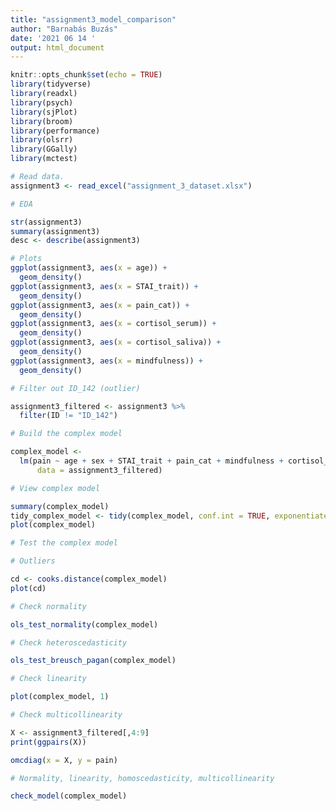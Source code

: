 ```yaml
---
title: "assignment3_model_comparison"
author: "Barnabás Buzás"
date: '2021 06 14 '
output: html_document
---
```


```r
knitr::opts_chunk$set(echo = TRUE)
library(tidyverse)
library(readxl)
library(psych)
library(sjPlot)
library(broom)
library(performance)
library(olsrr)
library(GGally)
library(mctest)
```

```r
# Read data.
assignment3 <- read_excel("assignment_3_dataset.xlsx")
```

```r
# EDA

str(assignment3)
summary(assignment3)
desc <- describe(assignment3)

# Plots
ggplot(assignment3, aes(x = age)) +
  geom_density()
ggplot(assignment3, aes(x = STAI_trait)) +
  geom_density()
ggplot(assignment3, aes(x = pain_cat)) +
  geom_density()
ggplot(assignment3, aes(x = cortisol_serum)) +
  geom_density()
ggplot(assignment3, aes(x = cortisol_saliva)) +
  geom_density()
ggplot(assignment3, aes(x = mindfulness)) +
  geom_density()
```

```r
# Filter out ID_142 (outlier)

assignment3_filtered <- assignment3 %>%
  filter(ID != "ID_142")
```

```r
# Build the complex model

complex_model <- 
  lm(pain ~ age + sex + STAI_trait + pain_cat + mindfulness + cortisol_serum + cortisol_saliva,
      data = assignment3_filtered)
```

```r
# View complex model

summary(complex_model)
tidy_complex_model <- tidy(complex_model, conf.int = TRUE, exponentiate = TRUE)
plot(complex_model)
```

```r
# Test the complex model

# Outliers

cd <- cooks.distance(complex_model)
plot(cd)

# Check normality

ols_test_normality(complex_model)

# Check heteroscedasticity

ols_test_breusch_pagan(complex_model)

# Check linearity

plot(complex_model, 1)

# Check multicollinearity

X <- assignment3_filtered[,4:9]
print(ggpairs(X))

omcdiag(x = X, y = pain)

# Normality, linearity, homoscedasticity, multicollinearity

check_model(complex_model)
```

